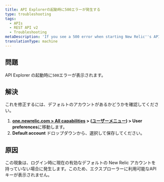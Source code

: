```yaml
---
title: API Explorerの起動時に500エラーが発生する
type: troubleshooting
tags:
  - APIs
  - REST API v2
  - Troubleshooting
metaDescription: 'If you see a 500 error when starting New Relic''s API Explorer, make sure you have a default account saved in your account''s user preferences.'
translationType: machine
---
```


## 問題

API Explorer の起動時に`500`エラーが表示されます。

## 解決

これを修正するには、デフォルトのアカウントがあるかどうかを確認してください。

1. **[one.newrelic.com > All capabilities](https://one.newrelic.com/all-capabilities) > ([ユーザーメニュー](/docs/accounts/accounts-billing/general-account-settings/intro-account-settings)) > User preferences**に移動します。
2. **Default account** ドロップダウンから、選択して保存してください。

## 原因

この現象は、ログイン時に現在の有効なデフォルトの New Relic アカウントを持っていない場合に発生します。このため、エクスプローラーに利用可能なAPIキーが表示されません。